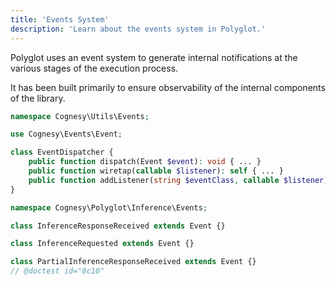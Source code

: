 ```yaml
---
title: 'Events System'
description: 'Learn about the events system in Polyglot.'
---
```


Polyglot uses an event system to generate internal notifications at the various stages of the execution process.

It has been built primarily to ensure observability of the internal components of the library.

```php
namespace Cognesy\Utils\Events;

use Cognesy\Events\Event;

class EventDispatcher {
    public function dispatch(Event $event): void { ... }
    public function wiretap(callable $listener): self { ... }
    public function addListener(string $eventClass, callable $listener): self { ... }
}

namespace Cognesy\Polyglot\Inference\Events;

class InferenceResponseReceived extends Event {}

class InferenceRequested extends Event {}

class PartialInferenceResponseReceived extends Event {}
// @doctest id="8c10"
```
